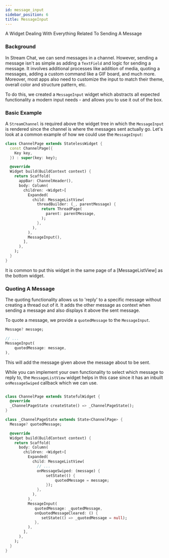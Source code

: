 ```yaml
---
id: message_input
sidebar_position: 6
title: MessageInput
---
```


A Widget Dealing With Everything Related To Sending A Message

### Background

In Stream Chat, we can send messages in a channel. However, sending a message isn't as simple as adding
a `TextField` and logic for sending a message. It involves additional processes like addition of media,
quoting a messages, adding a custom command like a GIF board, and much more. Moreover, most apps also
need to customize the input to match their theme, overall color and structure pattern, etc.

To do this, we created a `MessageInput` widget which abstracts all expected functionality a modern input
needs - and allows you to use it out of the box.

### Basic Example

A `StreamChannel` is required above the widget tree in which the `MessageInput` is rendered since the channel is
where the messages sent actually go. Let's look at a common example of how we could use the `MessageInput`:

```dart
class ChannelPage extends StatelessWidget {
  const ChannelPage({
    Key key,
  }) : super(key: key);

  @override
  Widget build(BuildContext context) {
    return Scaffold(
      appBar: ChannelHeader(),
      body: Column(
        children: <Widget>[
          Expanded(
            child: MessageListView(
              threadBuilder: (_, parentMessage) {
                return ThreadPage(
                  parent: parentMessage,
                );
              },
            ),
          ),
          MessageInput(),
        ],
      ),
    );
  }
}
```

It is common to put this widget in the same page of a [MessageListView] as the bottom widget.

### Quoting A Message

The quoting functionality allows us to 'reply' to a specific message without creating a thread out of it.
It adds the other message as context when sending a message and also displays it above the sent message.

To quote a message, we provide a `quotedMessage` to the `MessageInput`.

```dart
Message? message;

// ...
MessageInput(
    quotedMessage: message,
),
```

This will add the message given above the message about to be sent.

While you can implement your own functionality to select which message to reply to, the `MessageListView`
widget helps in this case since it has an inbuilt `onMessageSwiped` callback which we can use.

```dart

class ChannelPage extends StatefulWidget {
  @override
  _ChannelPageState createState() => _ChannelPageState();
}

class _ChannelPageState extends State<ChannelPage> {
  Message? quotedMessage;

  @override
  Widget build(BuildContext context) {
    return Scaffold(
      body: Column(
        children: <Widget>[
          Expanded(
            child: MessageListView(
              // ...
              onMessageSwiped: (message) {
                  setState(() {
                      quotedMessage = message;
                  });
              },
            ),
          ),
          MessageInput(
             quotedMessage: _quotedMessage,
             onQuotedMessageCleared: () {
                setState(() => _quotedMessage = null);
             },
          ),
        ],
      ),
    );
  }
}
```